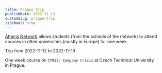 ```yaml
---
title: Prague trip
publishDate: 2022-11-13
customSlug: prague-trip
isSchool: true
---
```


[Athens Network](http://athensnetwork.eu/) allows students (from the schools of the network) to attend courses in other universities (mostly in Europe) for one week.

Trip from 2022-11-12 to 2022-11-19

One week course on `CTU13: Company Crisis` at Czech Technical University in Prague.


<MapPoints points={points} height={400} />

